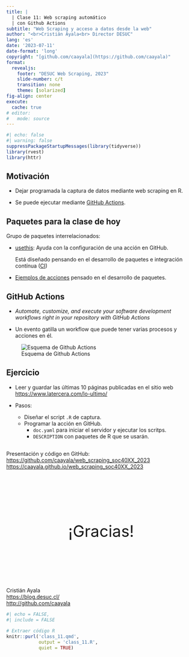 ```yaml
---
title: |
  | Clase 11: Web scraping automático
  | con Github Actions
subtitle: "Web Scraping y acceso a datos desde la web"
author: "<br>Cristián Ayala<br> Director DESUC"
lang: 'es'
date: '2023-07-11'
date-format: 'long'
copyright: "[github.com/caayala](https://github.com/caayala)"
format: 
  revealjs:
    footer: "DESUC Web Scraping, 2023"
    slide-number: c/t
    transition: none
    theme: [solarized]
fig-align: center
execute: 
  cache: true
# editor: 
#   mode: source
---
```



```r
#| echo: false
#| warning: false
suppressPackageStartupMessages(library(tidyverse))
library(rvest)
library(httr)
```


## Motivación

- Dejar programada la captura de datos mediante web scraping en R.

- Se puede ejecutar mediante [GitHub Actions](https://docs.github.com/en/actions).



## Paquetes para la clase de hoy

Grupo de paquetes interrelacionados:

- [usethis](https://usethis.r-lib.org/reference/use_github_action.html):
Ayuda con la configuración de una acción en GitHub.

    Está diseñado pensando en el desarrollo de paquetes e integración contínua
    ([CI](https://es.wikipedia.org/wiki/Integración_continua))

- [Ejemplos de acciones](https://github.com/r-lib/actions/blob/v2/examples/README.md) 
pensado en el desarrollo de paquetes.


## GitHub Actions

- _Automate, customize, and execute your software development workflows right in your repository with GitHub Actions_

- Un evento gatilla un workflow que puede tener varias procesos y acciones en él.

![Esquema de Github Actions](https://dev-to-uploads.s3.amazonaws.com/uploads/articles/mgqzpz7yrlrc6z0pgb9p.png)


## Ejercicio

- Leer y guardar las últimas 10 páginas publicadas en el sitio web
<https://www.latercera.com/lo-ultimo/>

- Pasos: 
  - Diseñar el script `.R` de captura.
  - Programar la acción en GitHub.
    - `doc.yaml` para iniciar el servidor y ejecutar los scritps.
    - `DESCRIPTION` con paquetes de R que se usarán.


## {.smaller}

Presentación y código en GitHub:\
<https://github.com/caayala/web_scraping_soc40XX_2023>\
<https://caayala.github.io/web_scraping_soc40XX_2023>

<br>

::: {style="font-size:3em; text-align:center; padding: 50px;"}
¡Gracias!
:::

<br> 
Cristián Ayala\
<https://blog.desuc.cl/>\
<http://github.com/caayala>


```r
#| echo = FALSE,
#| include = FALSE

# Extraer código R
knitr::purl('class_11.qmd',
            output = 'class_11.R',
            quiet = TRUE)
```
